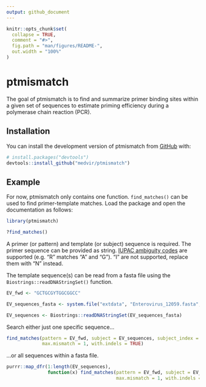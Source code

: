 ```yaml
---
output: github_document
---
```


<!-- README.md is generated from README.Rmd. Please edit that file -->

```r
knitr::opts_chunk$set(
  collapse = TRUE,
  comment = "#>",
  fig.path = "man/figures/README-",
  out.width = "100%"
)
```

# ptmismatch

<!-- badges: start -->
<!-- badges: end -->

The goal of ptmismatch is to find and summarize primer binding sites within
a given set of sequences to estimate priming efficiency during a
polymerase chain reaction (PCR).

## Installation

You can install the development version of ptmismatch from [GitHub](https://github.com/) with:

``` r
# install.packages("devtools")
devtools::install_github("medvir/ptmismatch")
```

## Example

For now, ptmismatch only contains one function. `find_matches()` can be used to
find primer-template matches. Load the package and open the documentation as follows:

```r

library(ptmismatch)

?find_matches()

```

A primer (or pattern) and template (or subject) sequence is required. The primer sequence can 
be provided as string. [IUPAC ambiguity codes](https://www.bioinformatics.org/sms/iupac.html) 
are supported (e.g. "R" matches "A" and "G"). "I" are not supported, replace them with "N" instead.  

The template sequence(s) can be read from a fasta file using the `Biostrings::readDNAStringSet()` 
function.

```r

EV_fwd <- "GCTGCGYTGGCGGCC"

EV_sequences_fasta <- system.file("extdata", "Enterovirus_12059.fasta", package="ptmismatch")

EV_sequences <- Biostrings::readDNAStringSet(EV_sequences_fasta)

```

Search either just one specific sequence...

```r

find_matches(pattern = EV_fwd, subject = EV_sequences, subject_index = 1,
             max.mismatch = 1, with.indels = TRUE)

```

...or all sequences within a fasta file.

```r

purrr::map_dfr(1:length(EV_sequences),
               function(x) find_matches(pattern = EV_fwd, subject = EV_sequences, subject_index = x,
                                        max.mismatch = 1, with.indels = TRUE))

```
